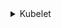 

<details>
<summary>Kubelet</summary>

### Создание и настройка службы Kubelet:

Для начала создадим файл службы для Kubelet. Этот файл определяет, как и когда Kubelet должен запускаться на вашем узле.

```bash
cat <<EOF > /usr/lib/systemd/system/kubelet.service
[Unit]
Description=kubelet: The Kubernetes Node Agent
Documentation=https://kubernetes.io/docs/
Wants=network-online.target
After=containerd.service

[Service]
ExecStart=/usr/local/bin/kubelet
Restart=always
StartLimitInterval=0
RestartSec=10

[Install]
WantedBy=multi-user.target

EOF
```

#### Конфигурация службы Kubelet:

Создадим дополнительную конфигурацию для службы Kubelet, которая будет содержать параметры запуска.

```bash
mkdir -p /usr/lib/systemd/system/kubelet.service.d

cat <<EOF > /usr/lib/systemd/system/kubelet.service.d/10-cloud.conf
[Service]
EnvironmentFile=-${BASE_KUBELET_PATH}/kubeadm-flags.env
EnvironmentFile=-${BASE_KUBELET_PATH}/cloud-flags.env

ExecStart=
ExecStart=/usr/local/bin/kubelet \
\$KUBELET_BASIC_ARGS \
\$KUBELET_NETWORKS_ARGS \
\$KUBELET_CONFIGS_ARGS \
\$KUBELET_KUBEADM_ARGS \
\$KUBELET_KUBECONFIG_ARGS
EOF

```

#### Переменные окружения Kubelet:

Создадим файл с переменными окружения, которые будут использоваться Kubelet при запуске.

```bash
mkdir -p  ${BASE_KUBELET_PATH}/

cat <<EOF > ${BASE_KUBELET_PATH}/kubeadm-flags.env
KUBELET_KUBEADM_ARGS="
--container-runtime-endpoint=unix://${CRI_ENDPOINT} \
--pod-infra-container-image=${BASE_DOCKER_REGISTRY}/${PAUSED_IMAGE}
"
EOF
```

```bash
mkdir -p  ${BASE_KUBELET_PATH}/

cat <<EOF > ${BASE_KUBELET_PATH}/cloud-flags.env
KUBELET_KUBECONFIG_ARGS="
--bootstrap-kubeconfig=${BASE_K8S_PATH}/bootstrap-kubelet.conf \
--kubeconfig=${BASE_K8S_PATH}/kubelet.conf
"
KUBELET_CONFIGS_ARGS="
--config=${BASE_KUBELET_PATH}/config-custom.yaml
"
KUBELET_NETWORKS_ARGS="
--healthz-port=${KUBELET_HEALTHZ_PORT} \
--port="${KUBELET_SERVER_PORT}"
"
EOF
```

#### Конфигурация Kubelet:

Создадим файл конфигурации для Kubelet, который будет содержать основные параметры его работы.


```bash
cat <<EOF > ${BASE_KUBELET_PATH}/config-custom.yaml
apiVersion: kubelet.config.k8s.io/v1beta1
authentication:
  anonymous:
      enabled: false
  webhook:
      cacheTTL: 0s
      enabled: true
  x509:
    clientCAFile: ${KUBERNETES_CA_CRT_PATH}

authorization:
    mode: Webhook
    webhook:
      cacheAuthorizedTTL: 0s
      cacheUnauthorizedTTL: 0s
cgroupDriver: systemd
clusterDNS:
- ${SERVICE_DNS}
clusterDomain: ${BASE_CLUSTER_DOMAIN}
tlsCertFile: "${KUBELET_CURRENT_SERVER_CRT_PATH}"
tlsPrivateKeyFile: "${KUBELET_CURRENT_SERVER_CRT_PATH}"
containerLogMaxSize: "50Mi"
cpuManagerReconcilePeriod: 0s
evictionPressureTransitionPeriod: 5s
fileCheckFrequency: 0s
healthzBindAddress: 127.0.0.1
httpCheckFrequency: 0s
imageGCHighThresholdPercent: 55
imageGCLowThresholdPercent: 50
imageMinimumGCAge: 0s
kind: KubeletConfiguration
logging:
  flushFrequency: 0
  options:
    json: 
        infoBufferSize: "0"
  verbosity: 0
kubeAPIQPS: 50
kubeAPIBurst: 100
maxPods: 250
memorySwap: {}
nodeStatusReportFrequency: 1s
nodeStatusUpdateFrequency: 1s
podPidsLimit: 4096
registerNode: true
resolvConf: /run/systemd/resolve/resolv.conf
rotateCertificates: true
runtimeRequestTimeout: 0s
serializeImagePulls: false
serverTLSBootstrap: true
shutdownGracePeriod: 15s
shutdownGracePeriodCriticalPods: 5s
staticPodPath: ${BASE_K8S_PATH}/manifests
streamingConnectionIdleTimeout: 0s
syncFrequency: 0s
tlsMinVersion: "VersionTLS12"
volumeStatsAggPeriod: 0s

featureGates:
  RotateKubeletServerCertificate: true
  APIPriorityAndFairness:         true

tlsCipherSuites:
  - "TLS_ECDHE_ECDSA_WITH_AES_128_GCM_SHA256"
  - "TLS_ECDHE_RSA_WITH_AES_128_GCM_SHA256"
  - "TLS_ECDHE_ECDSA_WITH_AES_256_GCM_SHA384"
  - "TLS_ECDHE_RSA_WITH_AES_256_GCM_SHA384"
  - "TLS_ECDHE_ECDSA_WITH_CHACHA20_POLY1305_SHA256"
  - "TLS_ECDHE_RSA_WITH_CHACHA20_POLY1305_SHA256"

EOF
```


#### Старт сервиса
```bash
systemctl enable kubelet
```

</details>
